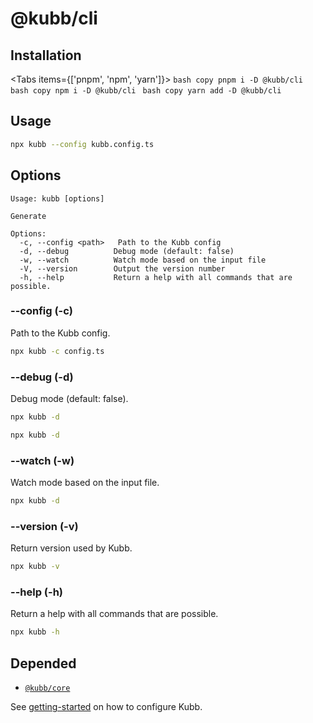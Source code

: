 
# @kubb/cli

## Installation

<Tabs items={['pnpm', 'npm', 'yarn']}>
  <Tab>
    ```bash copy
    pnpm i -D @kubb/cli
    ```
  </Tab>
    <Tab>
    ```bash copy
    npm i -D @kubb/cli
    ```
  </Tab>
    <Tab>
    ```bash copy
    yarn add -D @kubb/cli
    ```
  </Tab>
</Tabs>

## Usage

```sh copy
npx kubb --config kubb.config.ts
```

## Options

```mdx
Usage: kubb [options]

Generate

Options:
  -c, --config <path>   Path to the Kubb config
  -d, --debug          Debug mode (default: false)
  -w, --watch          Watch mode based on the input file
  -V, --version        Output the version number
  -h, --help           Return a help with all commands that are possible.
```

### --config (-c)

Path to the Kubb config.

```sh copy
npx kubb -c config.ts
```

### --debug (-d)

Debug mode (default: false).

```sh copy
npx kubb -d
```

```sh copy
npx kubb -d
```

### --watch (-w)

Watch mode based on the input file.

```sh copy
npx kubb -d
```

### --version (-v)

Return version used by Kubb.

```sh copy
npx kubb -v
```

### --help (-h)

Return a help with all commands that are possible.

```sh copy
npx kubb -h
```

## Depended

- [`@kubb/core`](/docs/usage/core)

See [getting-started](/docs/getting-started) on how to configure Kubb.
